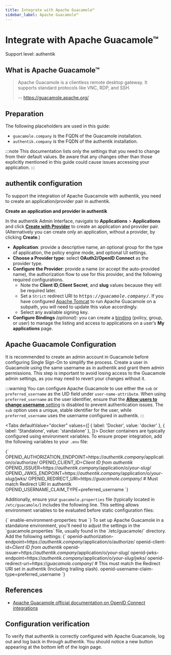 ```yaml
---
title: Integrate with Apache Guacamole™
sidebar_label: Apache Guacamole™
---
```



# Integrate with Apache Guacamole™

<span class="badge badge--primary">Support level: authentik</span>

## What is Apache Guacamole™

> Apache Guacamole is a clientless remote desktop gateway. It supports standard protocols like VNC, RDP, and SSH.
>
> -- https://guacamole.apache.org/

## Preparation

The following placeholders are used in this guide:

- `guacamole.company` is the FQDN of the Guacamole installation.
- `authentik.company` is the FQDN of the authentik installation.

:::note
This documentation lists only the settings that you need to change from their default values. Be aware that any changes other than those explicitly mentioned in this guide could cause issues accessing your application.
:::

## authentik configuration

To support the integration of Apache Guacamole with authentik, you need to create an application/provider pair in authentik.

**Create an application and provider in authentik**

In the authentik Admin Interface, navigate to **Applications** > **Applications** and click **[Create with Provider](/docs/add-secure-apps/applications/manage_apps#add-new-applications)** to create an application and provider pair. (Alternatively you can create only an application, without a provider, by clicking **Create**.)

- **Application**: provide a descriptive name, an optional group for the type of application, the policy engine mode, and optional UI settings.
- **Choose a Provider type**: select **OAuth2/OpenID Connect** as the provider type.
- **Configure the Provider**: provide a name (or accept the auto-provided name), the authorization flow to use for this provider, and the following required configurations.
    - Note the **Client ID**,**Client Secret**, and **slug** values because they will be required later.
    - Set a `Strict` redirect URI to <kbd>https://<em>guacamole.company</em>/</kbd>. If you have configured [Apache Tomcat](https://tomcat.apache.org/) to run Apache Guacamole on a subpath, you will need to update this value accordingly.
    - Select any available signing key.
- **Configure Bindings** _(optional):_ you can create a [binding](/docs/add-secure-apps/flows-stages/bindings/) (policy, group, or user) to manage the listing and access to applications on a user’s **My applications** page.

## Apache Guacamole Configuration

It is recommended to create an admin account in Guacamole before configuring Single Sign-On to simplify the process. Create a user in Guacamole using the same username as in authentik and grant them admin permissions. This step is important to avoid losing access to the Guacamole admin settings, as you may need to revert your changes without it.

:::warning
You can configure Apache Guacamole to use either the `sub` or `preferred_username` as the UID field under `user-name-attribute`. When using `preferred_username` as the user identifier, ensure that the [**Allow users to change username** setting](https://docs.goauthentik.io/docs/sys-mgmt/settings#allow-users-to-change-username) is disabled to prevent authentication issues. The `sub` option uses a unique, stable identifier for the user, while `preferred_username` uses the username configured in authentik.
:::

<Tabs
  defaultValue="docker"
  values={[
    { label: 'Docker', value: 'docker' },
    { label: 'Standalone', value: 'standalone' },
  ]}>
  <TabItem value="docker">
Docker containers are typically configured using environment variables. To ensure proper integration, add the following variables to your `.env` file:

<IntegrationsMultilineCodeblock>
    {`
OPENID_AUTHORIZATION_ENDPOINT=https://<em>authentik.company</em>/application/o/authorize/
OPENID_CLIENT_ID=<em>Client ID from authentik</em>
OPENID_ISSUER=https://<em>authentik.company</em>/application/o/<em>your-slug</em>/
OPENID_JWKS_ENDPOINT=https://<em>authentik.company</em>/application/o/<em>your-slug</em>/jwks/
OPENID_REDIRECT_URI=https://<em>guacamole.company</em>/ # Must match Redirect URI in authentik
OPENID_USERNAME_CLAIM_TYPE=preferred_username
`}
</IntegrationsMultilineCodeblock>

Additionally, ensure your `guacamole.properties` file (typically located in `/etc/guacamole/`) includes the following line. This setting allows environment variables to be evaluated before static configuration files:

<IntegrationsMultilineCodeblock>
    {`
enable-environment-properties: true
`}
</IntegrationsMultilineCodeblock>

  </TabItem>
  <TabItem value="standalone">
    To set up Apache Guacamole in a standalone environment, you'll need to adjust the settings in the `guacamole.properties` file, usually found in the `/etc/guacamole/` directory. Add the following settings:

<IntegrationsMultilineCodeblock>
    {`
openid-authorization-endpoint=https://<em>authentik.company</em>/application/o/authorize/
openid-client-id=<em>Client ID from authentik</em>
openid-issuer=https://<em>authentik.company</em>/application/o/<em>your-slug</em>/
openid-jwks-endpoint=https://<em>authentik.company</em>/application/o/<em>your-slug</em>/jwks/
openid-redirect-uri=https://<em>guacamole.company</em>/ # This must match the Redirect URI set in authentik (Including trailing slash).
openid-username-claim-type=preferred_username
`}
</IntegrationsMultilineCodeblock>

  </TabItem>
</Tabs>

## References

- [Apache Guacamole official documentation on OpenID Connect integrations](https://guacamole.apache.org/doc/gug/openid-auth.html#configuring-guacamole-for-single-sign-on-with-openid-connect)

## Configuration verification

To verify that authentik is correctly configured with Apache Guacamole, log out and log back in through authentik. You should notice a new button appearing at the bottom left of the login page.
